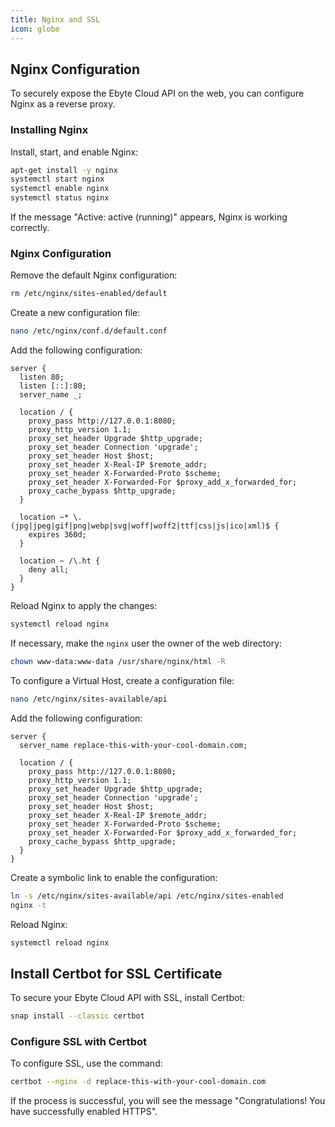 ```yaml
---
title: Nginx and SSL
icon: globe  
---
```


## Nginx Configuration

To securely expose the Ebyte Cloud API on the web, you can configure Nginx as a reverse proxy.

### Installing Nginx

Install, start, and enable Nginx:

```bash
apt-get install -y nginx
systemctl start nginx
systemctl enable nginx
systemctl status nginx
```

If the message "Active: active (running)" appears, Nginx is working correctly.

### Nginx Configuration

Remove the default Nginx configuration:

```bash
rm /etc/nginx/sites-enabled/default
```

Create a new configuration file:

```bash
nano /etc/nginx/conf.d/default.conf
```

Add the following configuration:

```nginx
server {
  listen 80;
  listen [::]:80;
  server_name _;

  location / {
    proxy_pass http://127.0.0.1:8080;
    proxy_http_version 1.1;
    proxy_set_header Upgrade $http_upgrade;
    proxy_set_header Connection 'upgrade';
    proxy_set_header Host $host;
    proxy_set_header X-Real-IP $remote_addr;
    proxy_set_header X-Forwarded-Proto $scheme;
    proxy_set_header X-Forwarded-For $proxy_add_x_forwarded_for;
    proxy_cache_bypass $http_upgrade;
  }

  location ~* \.(jpg|jpeg|gif|png|webp|svg|woff|woff2|ttf|css|js|ico|xml)$ {
    expires 360d;
  }

  location ~ /\.ht {
    deny all;
  }
}
```

Reload Nginx to apply the changes:

```bash
systemctl reload nginx
```

If necessary, make the `nginx` user the owner of the web directory:

```bash
chown www-data:www-data /usr/share/nginx/html -R
```

To configure a Virtual Host, create a configuration file:

```bash
nano /etc/nginx/sites-available/api
```

Add the following configuration:

```nginx
server {
  server_name replace-this-with-your-cool-domain.com;

  location / {
    proxy_pass http://127.0.0.1:8080;
    proxy_http_version 1.1;
    proxy_set_header Upgrade $http_upgrade;
    proxy_set_header Connection 'upgrade';
    proxy_set_header Host $host;
    proxy_set_header X-Real-IP $remote_addr;
    proxy_set_header X-Forwarded-Proto $scheme;
    proxy_set_header X-Forwarded-For $proxy_add_x_forwarded_for;
    proxy_cache_bypass $http_upgrade;
  }
}
```

Create a symbolic link to enable the configuration:

```bash
ln -s /etc/nginx/sites-available/api /etc/nginx/sites-enabled
nginx -t
```

Reload Nginx:

```bash
systemctl reload nginx
```

## Install Certbot for SSL Certificate

To secure your Ebyte Cloud API with SSL, install Certbot:

```bash
snap install --classic certbot
```

### Configure SSL with Certbot

To configure SSL, use the command:

```bash
certbot --nginx -d replace-this-with-your-cool-domain.com
```

<Note>  
If the process is successful, you will see the message "Congratulations! You have successfully enabled HTTPS".
</Note>